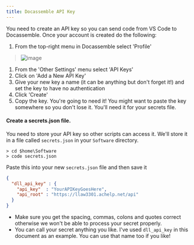 ```yaml
---
title: Docassemble API Key
---
```


You need to create an API key so you can send code from VS Code to Docassemble.  Once your account is created do the following:
1. From the top-right menu in Docassemble select 'Profile'
 > ![image](/docs/03-api-key-select-profile.png)
1. From the 'Other Settings' menu select 'API Keys'
1. Click on 'Add a New API Key'
1. Give your new key a name (it can be anything but don't forget it!) and set the key to have no authentication
1. Click 'Create'
1. Copy the key.  You're going to need it!  You might want to paste the key somewhere so you don't lose it. You'll need it for your secrets file.

#### Create a secrets.json file.
You need to store your API key so other scripts can access it.  We'll store it in a file called `secrets.json` in your `Software` directory.
```
> cd $home\Software
> code secrets.json
```
Paste this into your new `secrets.json` file and then save it
```json
{
  "dll_api_key" : {
    "api_key"  : "YourAPIKeyGoesHere",
    "api_root" : "https://llaw3301.achelp.net/api"
  }
}
```
* Make sure you get the spacing, commas, colons and quotes correct otherwise we won't be able to process your secret properly.
* You can call your secret anything you like.  I've used `dll_api_key` in this document as an example. You can use that name too if you like!

